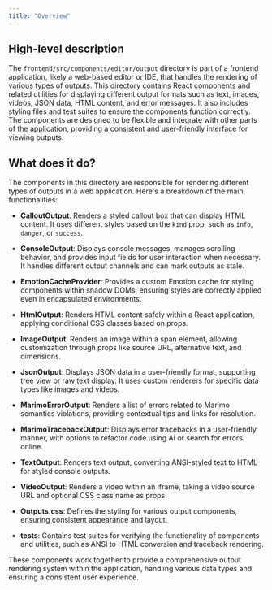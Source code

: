 ```yaml
---
title: "Overview"
---
```


## High-level description

The `frontend/src/components/editor/output` directory is part of a frontend application, likely a web-based editor or IDE, that handles the rendering of various types of outputs. This directory contains React components and related utilities for displaying different output formats such as text, images, videos, JSON data, HTML content, and error messages. It also includes styling files and test suites to ensure the components function correctly. The components are designed to be flexible and integrate with other parts of the application, providing a consistent and user-friendly interface for viewing outputs.

## What does it do?

The components in this directory are responsible for rendering different types of outputs in a web application. Here's a breakdown of the main functionalities:

- **CalloutOutput**: Renders a styled callout box that can display HTML content. It uses different styles based on the `kind` prop, such as `info`, `danger`, or `success`.

- **ConsoleOutput**: Displays console messages, manages scrolling behavior, and provides input fields for user interaction when necessary. It handles different output channels and can mark outputs as stale.

- **EmotionCacheProvider**: Provides a custom Emotion cache for styling components within shadow DOMs, ensuring styles are correctly applied even in encapsulated environments.

- **HtmlOutput**: Renders HTML content safely within a React application, applying conditional CSS classes based on props.

- **ImageOutput**: Renders an image within a span element, allowing customization through props like source URL, alternative text, and dimensions.

- **JsonOutput**: Displays JSON data in a user-friendly format, supporting tree view or raw text display. It uses custom renderers for specific data types like images and videos.

- **MarimoErrorOutput**: Renders a list of errors related to Marimo semantics violations, providing contextual tips and links for resolution.

- **MarimoTracebackOutput**: Displays error tracebacks in a user-friendly manner, with options to refactor code using AI or search for errors online.

- **TextOutput**: Renders text output, converting ANSI-styled text to HTML for styled console outputs.

- **VideoOutput**: Renders a video within an iframe, taking a video source URL and optional CSS class name as props.

- **Outputs.css**: Defines the styling for various output components, ensuring consistent appearance and layout.

- **__tests__**: Contains test suites for verifying the functionality of components and utilities, such as ANSI to HTML conversion and traceback rendering.

These components work together to provide a comprehensive output rendering system within the application, handling various data types and ensuring a consistent user experience.